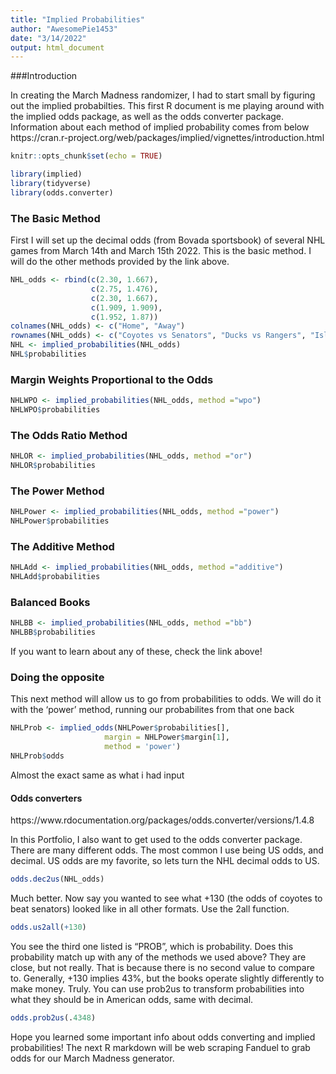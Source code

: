```yaml
---
title: "Implied Probabilities"
author: "AwesomePie1453"
date: "3/14/2022"
output: html_document
---
```


###Introduction

In creating the March Madness randomizer, I had to start small by figuring out the implied probabilties. This first R document is me playing around with the implied odds package, as well as the odds converter package. 
Information about each method of implied probability comes from below
https://cran.r-project.org/web/packages/implied/vignettes/introduction.html

```r
knitr::opts_chunk$set(echo = TRUE)
```


```r
library(implied)
library(tidyverse)
library(odds.converter)
```

### The Basic Method

First I will set up the decimal odds (from Bovada sportsbook) of several NHL games from March 14th and March 15th 2022. 
This is the basic method. I will do the other methods provided by the link above. 

```r
NHL_odds <- rbind(c(2.30, 1.667),
                  c(2.75, 1.476),
                  c(2.30, 1.667),
                  c(1.909, 1.909),
                  c(1.952, 1.87))
colnames(NHL_odds) <- c("Home", "Away")
rownames(NHL_odds) <- c("Coyotes vs Senators", "Ducks vs Rangers", "Islanders vs Capitals", "Penguins vs Predators", "Knights vs Jets")
NHL <- implied_probabilities(NHL_odds)
NHL$probabilities
```

### Margin Weights Proportional to the Odds

```r
NHLWPO <- implied_probabilities(NHL_odds, method ="wpo")
NHLWPO$probabilities
```

### The Odds Ratio Method
```r
NHLOR <- implied_probabilities(NHL_odds, method ="or")
NHLOR$probabilities
```

### The Power Method

```r
NHLPower <- implied_probabilities(NHL_odds, method ="power")
NHLPower$probabilities
```

### The Additive Method

```r
NHLAdd <- implied_probabilities(NHL_odds, method ="additive")
NHLAdd$probabilities
```

### Balanced Books

```r
NHLBB <- implied_probabilities(NHL_odds, method ="bb")
NHLBB$probabilities
```


If you want to learn about any of these, check the link above!

### Doing the opposite

This next method will allow us to go from probabilities to odds. We will do it with the 'power' method, running our probabilites from that one back

```r
NHLProb <- implied_odds(NHLPower$probabilities[], 
                     margin = NHLPower$margin[1], 
                     method = 'power')
NHLProb$odds
```

Almost the exact same as what i had input


#### Odds converters
https://www.rdocumentation.org/packages/odds.converter/versions/1.4.8

In this Portfolio, I also want to get used to the odds converter package. There are many different odds. The most common I use being US odds, and decimal. US odds are my favorite, so lets turn the NHL decimal odds to US.

```r
odds.dec2us(NHL_odds)
```

Much better. Now say you wanted to see what +130 (the odds of coyotes to beat senators) looked like in all other formats. Use the 2all function.


```r
odds.us2all(+130)
```
You see the third one listed is "PROB", which is probability. Does this probability match up with any of the methods we used above? They are close, but not really. That is because there is no second value to compare to. Generally, +130 implies 43%, but the books operate slightly differently to make money. Truly. You can use prob2us to transform probabilities into what they should be in American odds, same with decimal.

```r
odds.prob2us(.4348)
```

Hope you learned some important info about odds converting and implied probabilities! The next R markdown will be web scraping Fanduel to grab odds for our March Madness generator. 